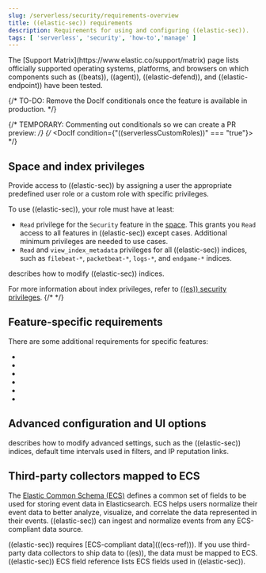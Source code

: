 ```yaml
---
slug: /serverless/security/requirements-overview
title: ((elastic-sec)) requirements
description: Requirements for using and configuring ((elastic-sec)).
tags: [ 'serverless', 'security', 'how-to','manage' ]
---
```


<DocBadge template="technical preview" />
The [Support Matrix](https://www.elastic.co/support/matrix) page lists officially
supported operating systems, platforms, and browsers on which components such as ((beats)), ((agent)), ((elastic-defend)), and ((elastic-endpoint)) have been tested.

{/* TO-DO: Remove the DocIf conditionals once the feature is available in production. */}

{/* TEMPORARY: Commenting out conditionals so we can create a PR preview: */}
{/* <DocIf condition={"((serverlessCustomRoles))" === "true"}> */}
## Space and index privileges

Provide access to ((elastic-sec)) by assigning a user the appropriate <DocLink slug="/serverless/general/assign-user-roles">predefined user role</DocLink> or a <DocLink slug="/serverless/custom-roles">custom role</DocLink> with specific privileges.

To use ((elastic-sec)), your role must have at least:

* `Read` privilege for the `Security` feature in the [space](((kibana-ref))/xpack-spaces.html). This grants you `Read` access to all features in ((elastic-sec)) except cases. Additional <DocLink slug="/serverless/security/cases-requirements">minimum privileges</DocLink> are needed to use cases.
* `Read` and `view_index_metadata` privileges for all ((elastic-sec)) indices, such as
`filebeat-*`, `packetbeat-*`, `logs-*`, and `endgame-*` indices.

<DocCallOut title="Note">
    <DocLink slug="/serverless/security/advanced-settings" /> describes how to modify ((elastic-sec)) indices.
</DocCallOut>

For more information about index privileges, refer to [((es)) security privileges](((ref))/security-privileges.html).
{/* </DocIf> */}

## Feature-specific requirements

There are some additional requirements for specific features:

* <DocLink slug="/serverless/security/detections-requirements" />
* <DocLink slug="/serverless/security/cases-requirements" />
* <DocLink slug="/serverless/security/ers-requirements" />
* <DocLink slug="/serverless/security/ml-requirements" />
* <DocLink slug="/serverless/security/elastic-endpoint-deploy-reqs" />
* <DocLink slug="/serverless/security/conf-map-ui" />

## Advanced configuration and UI options

<DocLink slug="/serverless/security/advanced-settings" /> describes how to modify advanced settings, such as the
((elastic-sec)) indices, default time intervals used in filters, and IP reputation
links.

## Third-party collectors mapped to ECS

The [Elastic Common Schema (ECS)](((ecs-ref))) defines a common set of fields to be used for storing event data in Elasticsearch. ECS helps users normalize their event data
to better analyze, visualize, and correlate the data represented in their
events. ((elastic-sec)) can ingest and normalize events from any ECS-compliant data source.

<DocCallOut title="Important" color="warning">
((elastic-sec)) requires [ECS-compliant data](((ecs-ref))). If you use third-party data collectors to ship data to ((es)), the data must be mapped to ECS. <DocLink slug="/serverless/security/siem-field-reference">((elastic-sec)) ECS field reference</DocLink> lists ECS fields used in ((elastic-sec)).
</DocCallOut>
